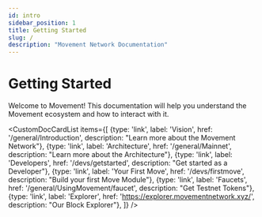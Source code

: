 ```yaml
---
id: intro
sidebar_position: 1
title: Getting Started
slug: /
description: "Movement Network Documentation"
---
```



# Getting Started

Welcome to Movement! This documentation will help you understand the Movement ecosystem and how to interact with it.

<CustomDocCardList items={[
  {type: 'link', label: 'Vision', href: '/general/Introduction', description: "Learn more about the Movement Network"},
  {type: 'link', label: 'Architecture', href: '/general/Mainnet', description: "Learn more about the Architecture"},
  {type: 'link', label: 'Developers', href: '/devs/getstarted', description: "Get started as a Developer"},
  {type: 'link', label: 'Your First Move', href: '/devs/firstmove', description: "Build your first Move Module"},
  {type: 'link', label: 'Faucets', href: '/general/UsingMovement/faucet', description: "Get Testnet Tokens"},
  {type: 'link', label: 'Explorer', href: 'https://explorer.movementnetwork.xyz/', description: "Our Block Explorer"},
]} />

  


